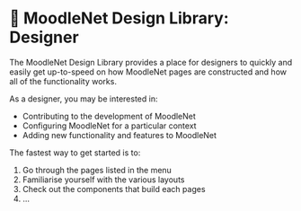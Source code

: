 
<Meta title="Getting started|Designer" />

# 🎨 MoodleNet Design Library: Designer
The MoodleNet Design Library provides a place for designers to quickly and easily get up-to-speed on how MoodleNet pages are constructed and how all of the functionality works.

As a designer, you may be interested in: 

- Contributing to the development of MoodleNet
- Configuring MoodleNet for a particular context
- Adding new functionality and features to MoodleNet

The fastest way to get started is to:

1. Go through the pages listed in the menu
1. Familiarise yourself with the various layouts
1. Check out the components that build each pages
1. ...


